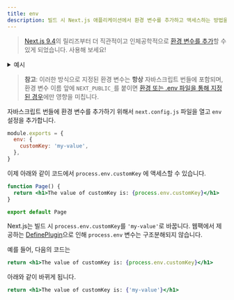 ```yaml
---
title: env
description: 빌드 시 Next.js 애플리케이션에서 환경 변수를 추가하고 액세스하는 방법을 알아보세요.
---
```


> [Next.js 9.4](https://nextjs.org/blog/next-9-4)의 릴리즈부터 더 직관적이고 인체공학적으로 [환경 변수를 추가](/docs/pages/building-your-application/configuring/environment-variables)할 수 있게 되었습니다. 사용해 보세요!

<details>
  <summary>예시</summary>

- [With env](https://github.com/vercel/next.js/tree/canary/examples/with-env-from-next-config-js)

</details>

> **참고**: 이러한 방식으로 지정된 환경 변수는 **항상** 자바스크립트 번들에 포함되며, 환경 변수 이름 앞에 `NEXT_PUBLIC_`를 붙이면 [환경 또는 .env 파일을 통해 지정된 경우](/docs/pages/building-your-application/configuring/environment-variables)에만 영향을 미칩니다.

자바스크립트 번들에 환경 변수를 추가하기 위해서 `next.config.js` 파일을 열고  `env` 설정을 추가합니다. 

```js filename="next.config.js"
module.exports = {
  env: {
    customKey: 'my-value',
  },
}
```

이제 아래와 같이 코드에서 `process.env.customKey` 에 액세스할 수 있습니다. 

```jsx
function Page() {
  return <h1>The value of customKey is: {process.env.customKey}</h1>
}

export default Page
```

Next.js는 빌드 시 `process.env.customKey`를 `'my-value'`로 바꿉니다. 웹팩에서 제공하는 [DefinePlugin](https://webpack.kr/plugins/define-plugin/)으로 인해 `process.env` 변수는 구조분해되지 않습니다.

예를 들어, 다음의 코드는

```jsx
return <h1>The value of customKey is: {process.env.customKey}</h1>
```

아래와 같이 바뀌게 됩니다.

```jsx
return <h1>The value of customKey is: {'my-value'}</h1>
```
